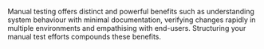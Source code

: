 Manual testing offers distinct and powerful benefits such as understanding system behaviour with minimal documentation, verifying changes rapidly in multiple environments and empathising with end-users. Structuring your manual test efforts compounds these benefits.